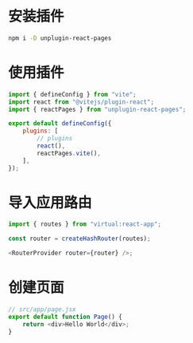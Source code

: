 # 安装插件

```bash
npm i -D unplugin-react-pages
```

# 使用插件

```js
import { defineConfig } from "vite";
import react from "@vitejs/plugin-react";
import { reactPages } from "unplugin-react-pages";

export default defineConfig({
    plugins: [
        // plugins
        react(),
        reactPages.vite(),
    ],
});
```

# 导入应用路由

```js
import { routes } from "virtual:react-app";

const router = createHashRouter(routes);

<RouterProvider router={router} />;
```

# 创建页面

```js
// src/app/page.jsx
export default function Page() {
    return <div>Hello World</div>;
}
```

